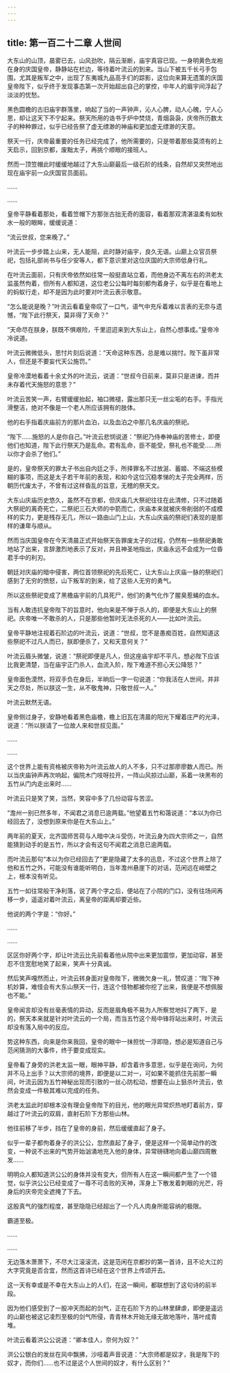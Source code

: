 ```yaml
---
---
---
```

title: 第一百二十二章 人世间
---




大东山的山顶，晨雾已去，山风劲吹，隔云渐断，庙宇真容已现。一身明黄色龙袍在身的庆国皇帝，静静站在栏边，等待着叶流云的到来。当山下被五千长弓手包围，尤其是叛军之中，出现了东夷城九品高手们的踪影，这位向来算无遗策的庆国皇帝陛下，似乎终于发现事态第一次开始超出自己的掌控，中年人的眉宇间浮起了淡淡的忧愁。

黑色圆檐的古旧庙宇群落里，响起了当的一声钟声，沁人心脾，动人心魄，宁人心思，却让这天下不宁起来。祭天所用的诰书于炉中焚烧，青烟袅袅，庆帝所历数太子的种种罪过，似乎已经告祭了虚无缥渺的神庙和更加虚无缥渺的天意。

祭天一行，庆帝最重要的任务已经完成了，他所需要的，只是带着那些莫须有的上天启示，回到京都，废黜太子，再挑个顺眼的接班人。

然而一顶笠帽此时缓缓地越过了大东山巅最后一级石阶的线条，自然却又突然地出现在庙宇前一众庆国官员面前。

……

……

皇帝平静看着那处，看着笠帽下方那张古拙无奇的面容，看着那双清湛温柔有如秋水一般的眼眸，缓缓说道：

“流云世叔，您来晚了。”

叶流云一步步踏上山来，无人能阻，此时静对庙宇，良久无语。山巅上众官员祭祀，包括礼部尚书与任少安等人，都下意识里对这位庆国的大宗师低身行礼。

在叶流云面前，只有庆帝依然如往常一般挺直站立着，而他身边不离左右的洪老太监虽然佝着，但所有人都知道，这位老公公每时每刻都佝着身子，似乎是在看地上的蚂蚁行走，却不是因为此时要对叶流云表示敬意。

“怎么能说是晚？”叶流云看着皇帝叹了一口气，语气中充斥着难以言表的无奈与遗憾，“陛下此行祭天，莫非得了天命？”

“天命尽在朕身，朕既不惧艰险，千里迢迢来到大东山上，自然心想事成。”皇帝冷冷说道。

叶流云微微低头，思忖片刻后说道：“天命这种东西，总是难以揣忖。陛下虽非常人，但还是不要妄代天公施罚。”

皇帝冷漠地看着十余丈外的叶流云，说道：“世叔今日前来，莫非只是进谏，而并未存着代天施怒的意思？”

叶流云苦笑一声，右臂缓缓抬起，袖口微褪，露出那只无一丝尘垢的右手。手指光滑整洁，绝对不像是一个老人所应该拥有的肢体。

他的右手指着庆庙前方的那片血泊，以及血泊之中那几名庆庙的祭祀。

“陛下……施怒的人是你自己。”叶流云悲悯说道：“祭祀乃侍奉神庙的苦修士，即便他们也知道，陛下此行祭天乃是乱命。君有乱命，臣不能受，祭礼也不能受……所以你才会杀了他们。”

是的，皇帝祭天的罪太子书出自内廷之手，所择罪名不过放涎、蓄姬、不端这些模糊的事项，而这是太子若干年前的表现，和如今这位沉稳孝悌的太子完全两样，历朝历代废太子，不曾有过这样昏乱的旨意，无稽的祭天文。

大东山庆庙历史悠久，虽然不在京都，但庆庙几大祭祀往往在此清修，只不过随着大祭祀的离奇死亡，二祭祀三石大师的中箭而亡，庆庙本来就被庆帝削弱的不成模样的实力，更是残存无几，所以一路由山门上山，大东山庆庙的祭祀们表现的是那样的谦卑与顺从。

然而当庆国皇帝在今天清晨正式开始祭天告罪废太子的过程，仍然有一些祭祀勇敢地站了出来，言辞激烈地表示了反对，并且神圣地指出，庆庙永远不会成为一位昏君手中的利刃。

朝廷对庆庙的暗中侵害，两位首领祭祀的先后死亡，让大东山上庆庙一脉的祭祀们感到了无穷的愤怒，山下叛军的到来，给了这些人无穷的勇气。

所以这些祭祀变成了黑檐庙宇前的几具死尸，他们的勇气化作了腥臭惹蝇的血水。

当有人敢违抗皇帝陛下的旨意时，他向来是不惮于杀人的，即便是大东山上的祭祀。庆帝唯一不敢杀的人，只是那些他暂时无法杀死的人——比如叶流云。

皇帝平静地注视着石阶边的叶流云，说道：“世叔，您不是愚痴百姓，自然知道这些祭祀不过凡人而已，朕即便杀了，又和天意何关？”

叶流云眉头微皱，说道：“祭祀即便是凡人，但这座庙宇却不平凡，想必陛下应该比我更清楚，当在庙宇正门杀人，血流入阶，陛下难道不担心天公降怒？”

皇帝面色漠然，将双手负在身后，半晌后一字一句说道：“你我活在人世间，并非天之尽处，所以朕这一生，从不敬鬼神，只敬世叔一人。”

叶流云默然无语。

皇帝侧过身子，安静地看着黑色庙檐，檐上旧瓦在清晨的阳光下耀着庄严的光泽，说道：“所以朕请了一位故人来和世叔见面。”

……

……

这个世界上能有资格被庆帝称为叶流云故人的人不多，只不过那廖廖数人而已。所以当庆庙钟声再次响起，偏院木门吱呀拉开，一阵山风掠过山巅，系着一块黑布的五竹从门内走出来时……

叶流云只是笑了笑，当然，笑容中多了几份动容与苦涩。

“澹州一别已然多年，不闻君之消息已逾两载。”他望着五竹和蔼说道：“本以为你已经回去了，没想到原来你是在大东山上。”

两年前的夏天，北齐国师苦荷与人暗中决斗受伤，叶流云身为四大宗师之一，自然能猜到动手的是五竹，所以才会有这句不闻君之消息已逾两载。

而叶流云那句“本以为你已经回去了”更是隐藏了太多的迅息，不过这个世界上除了他和五竹之外，可能没有谁能听明白，当年澹州悬崖下的对话，范闲远在峭壁之上，根本没有听见。

五竹一如往常般干净利落，说了两个字之后，便站在了小院的门口，没有往场间再移一步，遥遥对着叶流云，离皇帝的距离却要近些。

他说的两个字是：“你好。”

……

……

区区你好两个字，却让叶流云比先前看着他从院中出来更加震惊，更加动容，甚至忍不住宽慰地笑了起来，笑声十分真诚。

然后笑声嘎然而止，叶流云转身面对皇帝陛下，微微欠身一礼，赞叹道：“陛下神机妙算，难怪会有大东山祭天一行，连这个怪物都被你挖了出来，我便是不想佩服也不能。”

皇帝闻言却没有丝毫表情的异动，反而是眉角极不易为人所察觉地抖了两下，是的，祭天本来就是针对叶流云的一个局，而当五竹这个局中锋将站出来时，叶流云却没有落入局中的反应。

势这种东西，向来是你来我回，皇帝的眼中一抹担忧一浮即隐，想必是知道自己与范闲猜测的大事件，终于要变成现实。

皇帝看了身旁的洪老太监一眼，眼神平静，却含着许多意思，似乎是在询问，为何并不马上出手？以大宗师的境界，即便是以二对一，可如果不能抓住先前那一瞬间，叶流云因为五竹神秘出现而引致的一丝心防松动，想要在山上狙杀叶流云，依然会变成一件极其难以完成的任务。

洪老太监此时却根本没有理会皇帝陛下的目光，他的眼光异常炽热地盯着前方，穿越过了叶流云的双肩，直射石阶下方那些山林。

他往前移了半步，挡在了皇帝的身前，然后缓缓直起了身子。

似乎一辈子都佝着身子的洪公公，忽然直起了身子，便是这样一个简单动作的改变，一种说不出来的气势开始汹涌地充入他的身体，异常磅礴地向着山巅四周散发……

明明众人都知道洪公公的身体并没有变大，但所有人在这一瞬间都产生了一个错觉，似乎洪公公已经变成了一尊不可击败的天神，浑身上下散发着刺眼的光芒，将身后的庆帝完全遮掩了下去。

这股真气的强烈程度，甚至隐隐已经超出了一个凡人肉身所能容纳的极限。

霸道至极。

……

……

无边落木萧萧下，不尽大江滚滚流，这是范闲在京都抄的第一首诗，且不论大江的大字究竟是否合宜，然而这首诗已经在这个世界上传颂开去。

这一天有幸或是不幸在大东山上的人们，在这一瞬间，都联想到了这句诗的前半段。

因为他们感受到了一股冲天而起的剑气，正在石阶下方的山林里肆虐，即便是遥远的山巅也被这记凌烈至极的剑气所侵，青青林木开始无缘无故地落叶，落叶成青堆。

叶流云看着洪公公说道：“卿本佳人，奈何为奴？”

洪公公银白的发丝在风中飘拂，沙哑着声音说道：“大宗师都是奴才，我是陛下的奴才，而你们……也不过是这个人世间的奴才，有什么区别？”